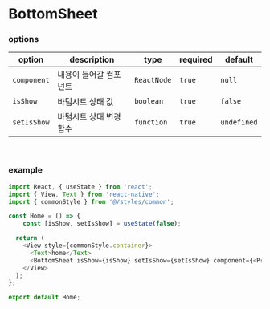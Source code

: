 # BottomSheet

### options

| option       | **description**            | **type**          | **required** | **default** |
| ------------ | -------------------------- | ----------------- | ------------ | ----------- |
| `component`  | 내용이 들어갈 컴포넌트       | `ReactNode`       | `true`       | `null`      |
| `isShow`     | 바텀시트 상태 값            | `boolean`         | `true`       | `false`     |
| `setIsShow`  | 바텀시트 상태 변경 함수      | `function`        | `true`       | `undefined` |

<br/>

### example

```js
import React, { useState } from 'react';
import { View, Text } from 'react-native';
import { commonStyle } from '@/styles/common';

const Home = () => {
	const [isShow, setIsShow] = useState(false);

  return (
    <View style={commonStyle.container}>
      <Text>home</Text>
      <BottomSheet isShow={isShow} setIsShow={setIsShow} component={<Profile />} />
    </View>
  );
};

export default Home;
```
